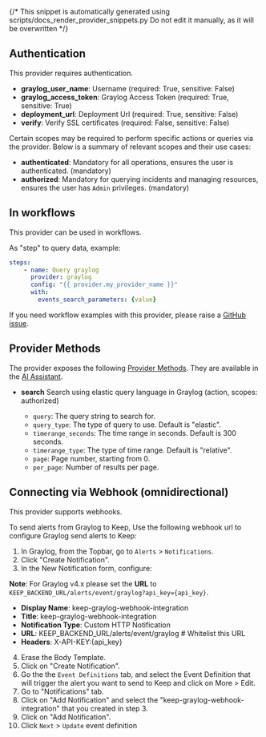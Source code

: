 {/* This snippet is automatically generated using scripts/docs_render_provider_snippets.py
Do not edit it manually, as it will be overwritten */}

## Authentication
This provider requires authentication.
- **graylog_user_name**: Username (required: True, sensitive: False)
- **graylog_access_token**: Graylog Access Token (required: True, sensitive: True)
- **deployment_url**: Deployment Url (required: True, sensitive: False)
- **verify**: Verify SSL certificates (required: False, sensitive: False)

Certain scopes may be required to perform specific actions or queries via the provider. Below is a summary of relevant scopes and their use cases:
- **authenticated**: Mandatory for all operations, ensures the user is authenticated. (mandatory) 
- **authorized**: Mandatory for querying incidents and managing resources, ensures the user has `Admin` privileges. (mandatory) 



## In workflows

This provider can be used in workflows.


As "step" to query data, example:
```yaml
steps:
    - name: Query graylog
      provider: graylog
      config: "{{ provider.my_provider_name }}"
      with:
        events_search_parameters: {value}  
```




If you need workflow examples with this provider, please raise a [GitHub issue](https://github.com/keephq/keep/issues).


## Provider Methods
The provider exposes the following [Provider Methods](/providers/provider-methods#via-ai-assistant). They are available in the [AI Assistant](/overview/ai-incident-assistant).

- **search** Search using elastic query language in Graylog (action, scopes: authorized)

    - `query`: The query string to search for.
    - `query_type`: The type of query to use. Default is "elastic".
    - `timerange_seconds`: The time range in seconds. Default is 300 seconds.
    - `timerange_type`: The type of time range. Default is "relative".
    - `page`: Page number, starting from 0.
    - `per_page`: Number of results per page.

## Connecting via Webhook (omnidirectional)
This provider supports webhooks.


To send alerts from Graylog to Keep, Use the following webhook url to configure Graylog send alerts to Keep:

1. In Graylog, from the Topbar, go to `Alerts` > `Notifications`.
2. Click "Create Notification".
3. In the New Notification form, configure:

**Note**: For Graylog v4.x please set the **URL** to `KEEP_BACKEND_URL/alerts/event/graylog?api_key={api_key}`.

- **Display Name**: keep-graylog-webhook-integration
- **Title**: keep-graylog-webhook-integration
- **Notification Type**: Custom HTTP Notification
- **URL**: KEEP_BACKEND_URL/alerts/event/graylog  # Whitelist this URL
- **Headers**: X-API-KEY:{api_key}
4. Erase the Body Template.
5. Click on "Create Notification".
6. Go the the `Event Definitions` tab, and select the Event Definition that will trigger the alert you want to send to Keep and click on More > Edit.
7. Go to "Notifications" tab.
8. Click on "Add Notification" and select the "keep-graylog-webhook-integration" that you created in step 3.
9. Click on "Add Notification".
10. Click `Next` > `Update` event definition

